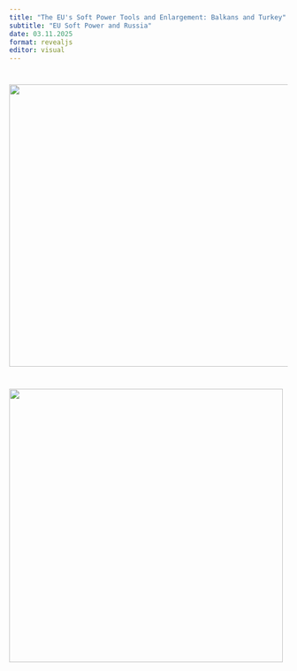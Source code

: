 ```yaml
---
title: "The EU's Soft Power Tools and Enlargement: Balkans and Turkey"
subtitle: "EU Soft Power and Russia"
date: 03.11.2025
format: revealjs
editor: visual
---
```


# ![](images/WhatsApp%20Image%202025-05-29%20at%204.37.25%20PM.jpeg){width="511"}

# ![](images/Build%20a%20Library%20Project-2-02.png){width="495"}
